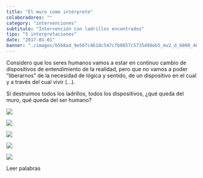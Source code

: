 ```yaml
---
title: "El muro como intérprete"
colaboradores: ""
category: "intervenciones"
subtitulo: "Intervención con ladrillos encontrados"
tipo: "5 interpretaciones"
date: "2017-01-01"
banner: "./images/b5b8ad_9e56fc4618c547cfb0857c5735498eb5_mv2_d_6000_4000_s_4_2.jpg"
---
```



Considero que los seres humanos vamos a estar en continuo cambio de dispositivos de entendimiento de la realidad, pero que no vamos a poder “liberarnos” de la necesidad de lógica y sentido, de un dispositivo en el cual y a través del cual vivir (...).

Si destruimos todos los ladrillos, todos los dispositivos, ¿qué queda del muro, qué queda del ser humano?

![](./images/b5b8ad_9e56fc4618c547cfb0857c5735498eb5_mv2_d_6000_4000_s_4_2.jpg)

![](./images/b5b8ad_972d2c740cab417e8cfd6ff62d4bc404_mv2_d_6000_4000_s_4_2.jpg)

![](./images/b5b8ad_8435bad9a0f444008ed09167f899d6b0_mv2_d_6000_4000_s_4_2.jpg)

![](./images/b5b8ad_c9fd8a924d2e4c1ab8b2d6e80090114c_mv2_d_6000_4000_s_4_2.jpg)

![](./images/b5b8ad_e3e55dda02454c3d9b0847da45a57b75_mv2_d_4499_2999_s_4_2.jpg)

<Link to="/el-muro-como-interprete-palabras">Leer palabras</Link>